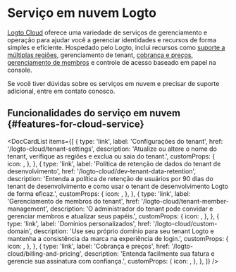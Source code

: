 
# Serviço em nuvem Logto

[Logto Cloud](https://cloud.logto.io) oferece uma variedade de serviços de gerenciamento e operação para ajudar você a gerenciar identidades e recursos de forma simples e eficiente. Hospedado pelo Logto, inclui recursos como [suporte a múltiplas regiões](/logto-cloud/tenant-settings#tenant-region), gerenciamento de tenant, [cobrança e preços](/logto-cloud/billing-and-pricing), [gerenciamento de membros](/logto-cloud/tenant-member-management) e controle de acesso baseado em papel na console.

Se você tiver dúvidas sobre os serviços em nuvem e precisar de suporte adicional, entre em contato conosco.

## Funcionalidades do serviço em nuvem \{#features-for-cloud-service}

<DocCardList
  items={[
    {
      type: 'link',
      label: 'Configurações do tenant',
      href: '/logto-cloud/tenant-settings',
      description:
        'Atualize ou altere o nome do tenant, verifique as regiões e exclua ou saia do tenant.',
      customProps: {
        icon: <TenantSettings />,
      },
    },
    {
      type: 'link',
      label: 'Política de retenção de dados do tenant de desenvolvimento',
      href: '/logto-cloud/dev-tenant-data-retention',
      description:
        'Entenda a política de retenção de usuários por 90 dias do tenant de desenvolvimento e como usar o tenant de desenvolvimento Logto de forma eficaz.',
      customProps: {
        icon: <Developer />,
      },
    },
    {
      type: 'link',
      label: 'Gerenciamento de membros do tenant',
      href: '/logto-cloud/tenant-member-management',
      description:
        'O administrador do tenant pode convidar e gerenciar membros e atualizar seus papéis.',
      customProps: {
        icon: <TenantMemberManagement />,
      },
    },
    {
      type: 'link',
      label: 'Domínios personalizados',
      href: '/logto-cloud/custom-domain',
      description:
        'Use seu próprio domínio para seu tenant Logto e mantenha a consistência da marca na experiência de login.',
      customProps: {
        icon: <CustomDomains />,
      },
    },
    {
      type: 'link',
      label: 'Cobrança e preços',
      href: '/logto-cloud/billing-and-pricing',
      description: 'Entenda facilmente sua fatura e gerencie sua assinatura com confiança.',
      customProps: {
        icon: <PricingAndBilling />,
      },
    },
  ]}
/>
